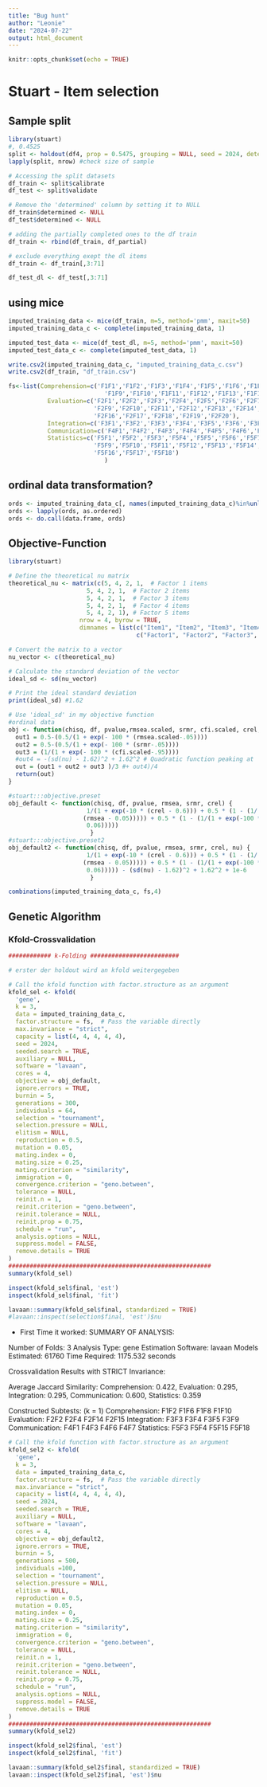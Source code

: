 ```yaml
---
title: "Bug hunt"
author: "Leonie"
date: "2024-07-22"
output: html_document
---
```


```r
knitr::opts_chunk$set(echo = TRUE)
```
# Stuart - Item selection
## Sample split
```r
library(stuart)
#, 0.4525
split <- holdout(df4, prop = 0.5475, grouping = NULL, seed = 2024, determined = NULL)
lapply(split, nrow) #check size of sample

# Accessing the split datasets
df_train <- split$calibrate
df_test <- split$validate

# Remove the 'determined' column by setting it to NULL
df_train$determined <- NULL
df_test$determined <- NULL

# adding the partially completed ones to the df train
df_train <- rbind(df_train, df_partial)

# exclude everything exept the dl items
df_train <- df_train[,3:71]

df_test_dl <- df_test[,3:71]
```

## using mice 
```r
imputed_training_data <- mice(df_train, m=5, method='pmm', maxit=50)
imputed_training_data_c <- complete(imputed_training_data, 1)

imputed_test_data <- mice(df_test_dl, m=5, method='pmm', maxit=50)
imputed_test_data_c <- complete(imputed_test_data, 1)
```

```r
write.csv2(imputed_training_data_c, "imputed_training_data_c.csv")
write.csv2(df_train, "df_train.csv")
```

```r

fs<-list(Comprehension=c('F1F1','F1F2','F1F3','F1F4','F1F5','F1F6','F1F7','F1F8',
                           'F1F9','F1F10','F1F11','F1F12','F1F13','F1F14'),
           Evaluation=c('F2F1','F2F2','F2F3','F2F4','F2F5','F2F6','F2F7','F2F8',
                        'F2F9','F2F10','F2F11','F2F12','F2F13','F2F14','F2F15',
                        'F2F16','F2F17','F2F18','F2F19','F2F20'),
           Integration=c('F3F1','F3F2','F3F3','F3F4','F3F5','F3F6','F3F7','F3F8','F3F9'),
           Communication=c('F4F1','F4F2','F4F3','F4F4','F4F5','F4F6','F4F7','F4F8'),
           Statistics=c('F5F1','F5F2','F5F3','F5F4','F5F5','F5F6','F5F7','F5F8',
                        'F5F9','F5F10','F5F11','F5F12','F5F13','F5F14','F5F15',
                        'F5F16','F5F17','F5F18')
                           )
```

## ordinal data transformation?
```r
ords <- imputed_training_data_c[, names(imputed_training_data_c)%in%unlist(fs)]
ords <- lapply(ords, as.ordered)
ords <- do.call(data.frame, ords)
```

## Objective-Function
```r
library(stuart)

# Define the theoretical nu matrix 
theoretical_nu <- matrix(c(5, 4, 2, 1,  # Factor 1 items
                      5, 4, 2, 1,  # Factor 2 items
                      5, 4, 2, 1,  # Factor 3 items
                      5, 4, 2, 1,  # Factor 4 items
                      5, 4, 2, 1), # Factor 5 items
                    nrow = 4, byrow = TRUE,
                    dimnames = list(c("Item1", "Item2", "Item3", "Item4"),
                                    c("Factor1", "Factor2", "Factor3", "Factor4", "Factor5")))

# Convert the matrix to a vector
nu_vector <- c(theoretical_nu)

# Calculate the standard deviation of the vector
ideal_sd <- sd(nu_vector)

# Print the ideal standard deviation
print(ideal_sd) #1.62

# Use 'ideal_sd' in my objective function
#ordinal data
obj <- function(chisq, df, pvalue,rmsea.scaled, srmr, cfi.scaled, crel, nu) {
  out1 = 0.5-(0.5/(1 + exp(- 100 * (rmsea.scaled-.05))))
  out2 = 0.5-(0.5/(1 + exp(- 100 * (srmr-.05))))
  out3 = (1/(1 + exp(- 100 * (cfi.scaled-.95))))
  #out4 = -(sd(nu) - 1.62)^2 + 1.62^2 # Quadratic function peaking at 'ideal_sd'
  out = (out1 + out2 + out3 )/3 #+ out4)/4
  return(out)                                
}

#stuart:::objective.preset
obj_default <- function(chisq, df, pvalue, rmsea, srmr, crel) {
                      1/(1 + exp(-10 * (crel - 0.6))) + 0.5 * (1 - (1/(1 + exp(-100 * 
                     (rmsea - 0.05))))) + 0.5 * (1 - (1/(1 + exp(-100 * (srmr - 
                      0.06)))))
                       }
#stuart:::objective.preset2
obj_default2 <- function(chisq, df, pvalue, rmsea, srmr, crel, nu) {
                      1/(1 + exp(-10 * (crel - 0.6))) + 0.5 * (1 - (1/(1 + exp(-100 * 
                     (rmsea - 0.05))))) + 0.5 * (1 - (1/(1 + exp(-100 * (srmr - 
                      0.06))))) - (sd(nu) - 1.62)^2 + 1.62^2 + 1e-6
                       }

```


```r
combinations(imputed_training_data_c, fs,4)
```
## Genetic Algorithm
### Kfold-Crossvalidation
```r

############ k-Folding #########################

# erster der holdout wird an kfold weitergegeben

# Call the kfold function with factor.structure as an argument
kfold_sel <- kfold(
  'gene', 
  k = 3, 
  data = imputed_training_data_c, 
  factor.structure = fs,  # Pass the variable directly
  max.invariance = "strict", 
  capacity = list(4, 4, 4, 4, 4), 
  seed = 2024,
  seeded.search = TRUE,
  auxiliary = NULL,
  software = "lavaan",
  cores = 4,
  objective = obj_default,
  ignore.errors = TRUE,
  burnin = 5,
  generations = 300,
  individuals = 64,
  selection = "tournament",
  selection.pressure = NULL,
  elitism = NULL,
  reproduction = 0.5,
  mutation = 0.05,
  mating.index = 0,
  mating.size = 0.25,
  mating.criterion = "similarity",
  immigration = 0,
  convergence.criterion = "geno.between",
  tolerance = NULL,
  reinit.n = 1,
  reinit.criterion = "geno.between",
  reinit.tolerance = NULL,
  reinit.prop = 0.75,
  schedule = "run",
  analysis.options = NULL,
  suppress.model = FALSE,
  remove.details = TRUE
)
#########################################################
summary(kfold_sel)

inspect(kfold_sel$final, 'est')
inspect(kfold_sel$final, 'fit')

lavaan::summary(kfold_sel$final, standardized = TRUE) 
#lavaan::inspect(selection$final, 'est')$nu
```
- First Time it worked:
SUMMARY OF ANALYSIS:

Number of Folds: 3 
Analysis Type: gene 
Estimation Software: lavaan 
Models Estimated: 61760 
Time Required: 1175.532 seconds

Crossvalidation Results with STRICT Invariance:

Average Jaccard Similarity: Comprehension: 0.422, Evaluation: 0.295, Integration: 0.295, Communication: 0.600, Statistics: 0.359

Constructed Subtests: (k = 1)
Comprehension: F1F2 F1F6 F1F8 F1F10
Evaluation: F2F2 F2F4 F2F14 F2F15
Integration: F3F3 F3F4 F3F5 F3F9
Communication: F4F1 F4F3 F4F6 F4F7
Statistics: F5F3 F5F4 F5F15 F5F18

```r
# Call the kfold function with factor.structure as an argument
kfold_sel2 <- kfold(
  'gene', 
  k = 3, 
  data = imputed_training_data_c, 
  factor.structure = fs,  # Pass the variable directly
  max.invariance = "strict", 
  capacity = list(4, 4, 4, 4, 4), 
  seed = 2024,
  seeded.search = TRUE,
  auxiliary = NULL,
  software = "lavaan",
  cores = 4,
  objective = obj_default2,
  ignore.errors = TRUE,
  burnin = 5,
  generations = 500,
  individuals =100,
  selection = "tournament",
  selection.pressure = NULL,
  elitism = NULL,
  reproduction = 0.5,
  mutation = 0.05,
  mating.index = 0,
  mating.size = 0.25,
  mating.criterion = "similarity",
  immigration = 0,
  convergence.criterion = "geno.between",
  tolerance = NULL,
  reinit.n = 1,
  reinit.criterion = "geno.between",
  reinit.tolerance = NULL,
  reinit.prop = 0.75,
  schedule = "run",
  analysis.options = NULL,
  suppress.model = FALSE,
  remove.details = TRUE
)
#########################################################
summary(kfold_sel2)

inspect(kfold_sel2$final, 'est')
inspect(kfold_sel2$final, 'fit')

lavaan::summary(kfold_sel2$final, standardized = TRUE) 
lavaan::inspect(kfold_sel2$final, 'est')$nu
```